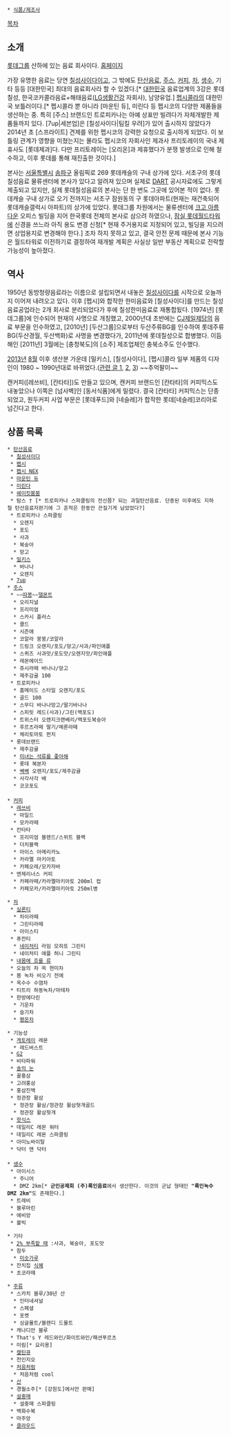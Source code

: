  * [[식품/제조사]]

[[목차]]
== 소개 ==
[[롯데그룹]] 산하에 있는 음료 회사이다. [http://company.lottechilsung.co.kr/ 홈페이지]

가장 유명한 음료는 당연 [[칠성사이다]]이고, 그 밖에도 [[탄산음료]], [[주스]], [[커피]], [[차]], [[생수]], 기타 등등 [대한민국] 최대의 음료회사라 할 수 있겠다.[* [[대한민국]] 음료업계의 3강은 롯데칠성, 한국코카콜라음료+해태음료([[LG생활건강]] 자회사), 남양유업.] [[펩시|펩시콜라]]의 대한민국 보틀러이다.[* 펩시콜라 뿐 아니라 [마운틴 듀], 미린다 등 펩시코의 다양한 제품들을 생산하는 중. 특히 [주스] 브랜드인 트로피카나는 아예 상표만 빌려다가 자체개발한 제품들까지 있다. [7up|세븐업]은 [칠성사이다|팀킬 우려]가 있어 출시하지 않았다가 2014년 초 [스프라이트] 견제를 위한 펩시코의 강력한 요청으로 출시하게 되었다. 이 보틀링 관계가 영향을 미쳤는지는 몰라도 펩시코의 자회사인 제과사 프리토레이의 국내 제휴사도 [롯데제과]다. 다만 프리토레이는 [오리온]과 제휴했다가 분쟁 발생으로 인해 철수하고, 이후 롯데를 통해 재진출한 것이다.]

본사는 [[서울특별시]] [[송파구]] 올림픽로 269 롯데캐슬의 구내 상가에 있다. 서초구의 롯데칠성음료 물류센터에 본사가 있다고 알려져 있으며 실제로 [[DART]] 공시자료에도 그렇게 제출되고 있지만, 실제 롯데칠성음료의 본사는 단 한 번도 그곳에 있어본 적이 없다. 롯데캐슬 구내 상가로 오기 전까지는 서초구 잠원동의 구 롯데아파트(현재는 재건축되어 롯데캐슬갤럭시 아파트)의 상가에 있었다. 롯데그룹 차원에서는 물류센터에 [[크고 아름다운]] 오피스 빌딩을 지어 한국롯데 전체의 본사로 삼으려 하였으나, [[잠실 롯데월드타워]]에 신경을 쓰느라 아직 용도 변경 신청[* 현재 주거용지로 지정되어 있고, 빌딩을 지으려면 상업용지로 변경해야 한다.] 조차 하지 못하고 있고, 결국 안전 문제 때문에 본사 기능은 월드타워로 이전하기로 결정하여 재개발 계획은 사실상 일반 부동산 계획으로 전락할 가능성이 높아졌다.

== 역사 ==
1950년 동방청량음료라는 이름으로 설립되면서 내놓은 [[칠성사이다]]를 시작으로 오늘까지 이어져 내려오고 있다. 이후 [펩시]와 합작한 한미음료와 [칠성사이다]를 만드는 칠성음료공업라는 2개 회사로 분리되었다가 후에 칠성한미음료로 재통합됬다. [1974년] [롯데그룹]에 인수되어 현재의 사명으로 개칭했고, 2000년대 초반에는 [[CJ제일제당]]의 음료 부문을 인수하였고, [2010년] [두산그룹]으로부터 두산주류BG를 인수하여 롯데주류BG(두산경월, 두산백화)로 사명을 변경했다가, 2011년에 롯데칠성으로 합병했다. 이듬해인 [2011년] 3월에는 [충청북도]의 [소주] 제조업체인 충북소주도 인수했다.

[[2013년]] [[8월]] 이후 생산분 가운데 [밀키스], [칠성사이다], [펩시]콜라 일부 제품의 디자인이 1980 ~ 1990년대로 바뀌었다.([http://blog.naver.com/kyu2733/120194813219 관련 글 1], [http://blog.naver.com/kyu2733/120195772731 2], [http://blog.naver.com/kyu2733/120195943343 3]) ~~추억팔이~~

캔커피([레쓰비], [칸타타])도 만들고 있으며, 캔커피 브랜드인 [칸타타]의 커피믹스도 내놓았으나 이쪽은 [넘사벽]인 [동서식품]에게 밀렸다. 결국 [칸타타] 커피믹스는 단종되었고, 원두커피 사업 부문은 [롯데푸드]와 [네슬레]가 합작한 롯데[네슬레]코리아로 넘긴다고 한다.
== 상품 목록 ==
 * [[탄산음료]]
  * [[칠성사이다]]
  * [[펩시]]
  * [[펩시 NEX]] 
  * [[마운틴 듀]] 
  * [[미란다#s-3|미린다]]
  * [[쉐이킷붐붐]] 
  * 탐스 † [* 트로피카나 스파클링의 전신쯤? 되는 과일탄산음료. 단종된 이후에도 지하철 탄산음료자판기에 그 흔적은 한동안 끈질기게 남았었다?]
  * 트로피카나 스파클링 
   * 오렌지
   * 포도
   * 사과
   * 복숭아
   * 망고
  * [[밀키스]]
   * 바나나
   * 오렌지
  * [[7up]]
 * [[주스]]
  * ~~[[따봉]]~~[[델몬트]]
   * 오리지널
   * 프리미엄
   * 스카시 플러스
   * 콜드
   * 시즌애
   * 코알라 붕붕/코알라
   * 드링크 오렌지/포도/망고/사과/파인애플
   * 스퀴즈 사과맛/포도맛/오렌지맛/파인애플
   * 레몬에이드
   * 쥬시라떼 바나나/망고
   * 제주감귤 100
  * 트로피카나
   * 홈메이드 스타일 오렌지/포도
   * 골드 100
   * 스무디 바나나망고/딸기바나나
   * 스피릿 레드(사과)/그린(백포도)
   * 트위스터 오렌지크랜베리/백포도복숭아
   * 후르츠라떼 딸기/메론라떼
   * 체리토마토 펀치
  * 롯데브랜드
   * 제주감귤
   * [http://www.youtube.com/watch?v=QCrYIjuc8rQ 미녀는 석류를 좋아해]
   * 롯데 복분자
   * [[쌕쌕]] 오렌지/포도/제주감귤
   * 사각사각 배
   * 코코포도 
 
 * [[커피]]
  * [[레쓰비]]
   * 마일드
   * 모카라떼
  * 칸타타
   * 프리미엄 블렌드/스위트 블랙
   * 더치블랙
   * 아이스 아메리카노
   * 카라멜 마키아토
   * 카페오레/모카자바 
  * 엔제리너스 커피
   * 카페라떼/카라멜마키아토 200ml 컵
   * 카페모카/카라멜마키아토 250ml병

 * [[차]]
  * [[실론티]]
   * 차이라떼
   * 그린티라떼
   * 아이스티
  * 퓨전티
   * [[네이처티]] 라임 모히또 그린티
   * 네이처티 애플 허니 그린티
  * [[류(음료)|내몸에 흐를 류]] 
  * 오늘의 차 쏙 현미차
  * 봄 녹차 비오기 전에
  * 옥수수 수염차 
  * 티트리 하동녹차/마테차
  * 한방에다린
   * 기운차
   * 슬기차
   * [[평온차]]

 * 기능성
  * [[게토레이]] 레몬
   * 레드버스트
  * [[G2]]
  * 비타파워
  * [[솔의 눈]]
  * 꿀홍삼 
  * 고려홍삼 
  * 홍삼진액  
  * 정관장 활삼 
   * 정관장 활삼/정관장 활삼헛개골드
   * 정관장 활삼헛개
  * [[핫식스]]
  * 데일리C 레몬 워터
  * 데일리C 레몬 스파클링
  * 아미노바이탈
  * 닥터 앤 닥터
 
 * [[생수]]
  * 아이시스 
   * 주니어 
   * DMZ 2km[* '''군인공제회 (주)록인음료'''에서 생산한다. 이것의 군납 형태인 '''"록인녹수 DMZ 2km"'''도 존재한다.] 
  * 트레비
  * 블루마린
  * 에비앙 
  * 볼빅 

 * 기타
  * [[2% 부족할 때]] :사과, 복숭아, 포도맛 
  * 참두
   * [[미숫가루]] 
  * 잔치집 [[식혜]] 
  * 초코라떼 

 * [[술|주류]]
  * 스카치 블루/30년 산
   * 인터네셔널
   * 스페셜
   * 포켓
   * 싱글몰트/블렌디 드몰트
  * 캐나디안 블루
  * That's Y 레드와인/화이트와인/패션푸르츠
  * 미림[* 요리용]
  * [[캪틴큐]]
  * 천인지오
  * [[처음처럼]]
   * 처음처럼 cool
  * [[산]]
  * 경월소주[* [강원도]에서만 판매]
  * [[설중매]]
   * 설중매 스파클링
  * 백화수복
  * 마주앙
  * [[클라우드]]
